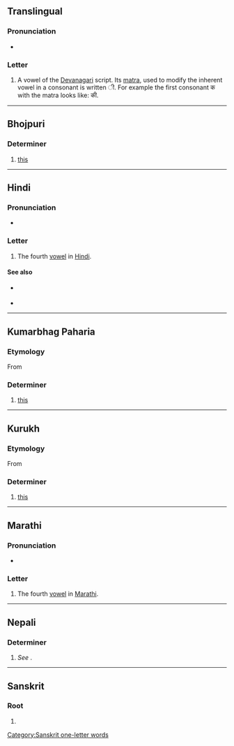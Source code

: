 {{also|-ई}}
{{character info}}
==Translingual==

===Pronunciation===
* {{IPA|mul|/iː/}}

===Letter===
{{mul-Deva|ī}}

# A vowel of the [[Devanagari]] script. Its [[matra]], used to modify the inherent vowel in a consonant is written &#x0940;. For example the first consonant क with the matra looks like: की.

----

==Bhojpuri==

===Determiner===
{{head|bho|determiner}}

# [[this]]
#: {{ux|bho|'''ई''' पानी|'''this''' water}}

----

==Hindi==

===Pronunciation===
* {{IPA|hi|/iː/|/i/|[iː]}}

===Letter===
{{head|hi|letter}}

# The fourth [[vowel]] in [[Hindi]].

====See also====
* {{sense|matra}} {{l|hi|ी}}
* {{list:Devanagari script letters/hi}}

----

==Kumarbhag Paharia==

===Etymology===
From {{inh|kmj|dra-pro|*ī|t=this}}

===Determiner===
{{head|kmj|determiner}}

# [[this]]

----

==Kurukh==

===Etymology===
From {{inh|kru|dra-pro|*ī|t=this}}

===Determiner===
{{head|kru|determiner}}

# [[this]]

----

==Marathi==

===Pronunciation===
* {{IPA|mr|/iː/}}

===Letter===
{{head|mr|letter}}

# The fourth [[vowel]] in [[Marathi]].

----

==Nepali==

===Determiner===
{{ne-pos|determiner}}

# ''See'' {{ne-l|यी}}.

----

==Sanskrit==

===Root===
{{head|sa|root}}

# {{alternative form of|sa|इ}}

[[Category:Sanskrit one-letter words]]